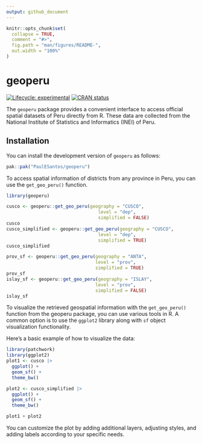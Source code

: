 ```yaml
---
output: github_document
---
```


<!-- README.md is generated from README.Rmd. Please edit that file -->

```r
knitr::opts_chunk$set(
  collapse = TRUE,
  comment = "#>",
  fig.path = "man/figures/README-",
  out.width = "100%"
)
```

# geoperu

<!-- badges: start -->
[![Lifecycle: experimental](https://img.shields.io/badge/lifecycle-experimental-orange.svg)](https://lifecycle.r-lib.org/articles/stages.html#experimental)
[![CRAN status](https://www.r-pkg.org/badges/version/geoperu)](https://CRAN.R-project.org/package=geoperu)
<!-- badges: end -->


The `geoperu` package provides a convenient interface to access official spatial datasets of Peru directly from R. These data are collected from the National Institute of Statistics and Informatics (INEI) of Peru.

## Installation

You can install the development version of `geoperu` as follows:

``` r
pak::pak("PaulESantos/geoperu")
```

To access spatial information of districts from any province in Peru, you can use the `get_geo_peru()` function.

```r

library(geoperu)

cusco <- geoperu::get_geo_peru(geography = "CUSCO", 
                                  level = "dep",
                                  simplified = FALSE)
cusco
cusco_simplified <- geoperu::get_geo_peru(geography = "CUSCO", 
                                  level = "dep",
                                  simplified = TRUE)
cusco_simplified

prov_sf <- geoperu::get_geo_peru(geography = "ANTA",
                                 level = "prov", 
                                 simplified = TRUE)
prov_sf
islay_sf <- geoperu::get_geo_peru(geography = "ISLAY",
                                 level = "prov", 
                                 simplified = FALSE)
islay_sf
```

To visualize the retrieved geospatial information with the `get_geo_peru()` function from the geoperu package, you can use various tools in R. A common option is to use the `ggplot2` library along with `sf` object visualization functionality.

Here's a basic example of how to visualize the data:

```r
library(patchwork)
library(ggplot2)
plot1 <- cusco |> 
  ggplot() +
  geom_sf() +
  theme_bw()

plot2 <- cusco_simplified |> 
  ggplot() +
  geom_sf() +
  theme_bw()

plot1 + plot2
```
You can customize the plot by adding additional layers, adjusting styles, and adding labels according to your specific needs.
